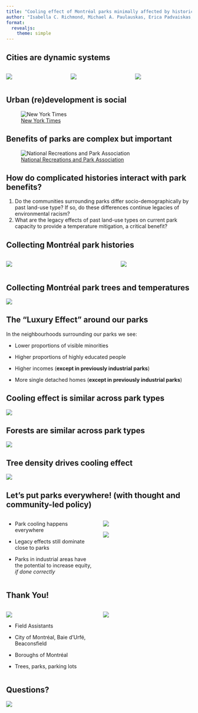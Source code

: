 ```yaml
---
title: "Cooling effect of Montréal parks minimally affected by historical legacies"
author: "Isabella C. Richmond, Michael A. Paulauskas, Erica Padvaiskas, Laura Carolina Gonzalez Sinisterra, Kayleigh Hutt-Taylor, Alec L. Robitaille, Carly D. Ziter"
format: 
  revealjs:
    theme: simple
---
```


## Cities are dynamic systems

::: {layout="[[-1], [1], [-1]]"}
::: columns
::: {.column width="33%"}
![](presentation_imgs/1950.png){fig-align="left"}
:::

::: {.column width="33%"}
![](presentation_imgs/1993.png){fig-align="center"}
:::

::: {.column width="33%"}
![](presentation_imgs/2021.png){fig-align="right"}
:::
:::
:::

## Urban (re)development is social

![[New York Times](https://www.nytimes.com/interactive/2020/08/24/climate/racism-redlining-cities-global-warming.html)](presentation_imgs/nyt.png)

## Benefits of parks are complex but important

![[National Recreations and Park Association](https://www.nrpa.org/contentassets/0e196db99af544bbba4f63f480c1316b/gupc-resource-guide.pdf)](presentation_imgs/parkbenefits.png)

## How do complicated histories interact with park benefits?

::: incremental
1.  Do the communities surrounding parks differ socio-demographically by past land-use type? If so, do these differences continue legacies of environmental racism?
2.  What are the legacy effects of past land-use types on current park capacity to provide a temperature mitigation, a critical benefit?
:::

## Collecting Montréal park histories

::: columns
::: {.column width="60%"}
::: {layout="[[-1], [1], [-1]]"}
![](presentation_imgs/Parc-Angrignon-1947-mosaic.jpeg){fig-align="center"}
:::
:::

::: {.column width="40%"}
![](presentation_imgs/Parc-Angrignon-2019.jpg){fig-align="center"}
:::
:::

## Collecting Montréal park trees and temperatures

![](presentation_imgs/figure_2.png){fig-align="center"}

## The "Luxury Effect" around our parks

In the neighbourhoods surrounding our parks we see:

-   Lower proportions of visible minorities

-   Higher proportions of highly educated people

-   Higher incomes (**except in previously industrial parks**)

-   More single detached homes (**except in previously industrial parks**)

## Cooling effect is similar across park types

![](presentation_imgs/plu_temp_total.png){fig-align="center"}

## Forests are similar across park types

![](presentation_imgs/plu_tree_direct.png){fig-align="center"}

## Tree density drives cooling effect

![](presentation_imgs/tree_temp_direct.png){fig-align="center"}

## Let's put parks everywhere! (with thought and community-led policy)

::: columns
::: {.column width="50%"}
-   Park cooling happens everywhere

-   Legacy effects still dominate close to parks

-   Parks in industrial areas have the potential to increase equity, *if done correctly*
:::

::: {.column width="50%"}
![](presentation_imgs/gent2.png){fig-align="right"}

![](presentation_imgs/gent1.png){fig-align="right"}
:::
:::

## Thank You!

::: columns
::: {.column width="50%"}
![](presentation_imgs/ZULE_logo_green_name.png)

-   Field Assistants

-   City of Montréal, Baie d'Urfé, Beaconsfield

-   Boroughs of Montréal

-   Trees, parks, parking lots
:::

::: {.column width="50%"}
::: {layout="[[-1], [1], [-1]]"}
![](presentation_imgs/LabPhoto2022.jpg){fig-align="right"}
:::
:::
:::

## Questions?

![](presentation_imgs/bigtree.jpg){fig-align="center"}
